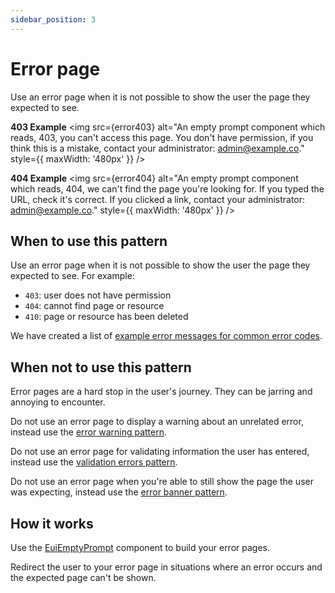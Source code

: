 ```yaml
---
sidebar_position: 3
---
```



# Error page


Use an error page when it is not possible to show the user the page they expected to see.

**403 Example**
<img
  src={error403}
  alt="An empty prompt component which reads, 403, you can't access this page. You don't have permission, if you think this is a mistake, contact your administrator: admin@example.co."
  style={{ maxWidth: '480px' }}
/>


**404 Example**
<img
  src={error404}
  alt="An empty prompt component which reads, 404, we can't find the page you're looking for. If you typed the URL, check it's correct. If you clicked a link, contact your administrator: admin@example.co."
  style={{ maxWidth: '480px' }}
/>

## When to use this pattern

Use an error page when it is not possible to show the user the page they expected to see. For example:
- `403`: user does not have permission
- `404`: cannot find page or resource
- `410`: page or resource has been deleted

We have created a list of [example error messages for common error codes](./examples.mdx).

## When not to use this pattern

Error pages are a hard stop in the user's journey. They can be jarring and annoying to encounter.

Do not use an error page to display a warning about an unrelated error, instead use the [error warning pattern](./error-warning.mdx).

Do not use an error page for validating information the user has entered, instead use the [validation errors pattern](./error-validation.mdx).

Do not use an error page when you're able to still show the page the user was expecting, instead use the [error banner pattern](./error-banners.mdx).


## How it works

Use the [EuiEmptyPrompt](../../components/display/empty-prompt/index.mdx) component to build your error pages.

Redirect the user to your error page in situations where an error occurs and the expected page can't be shown.
